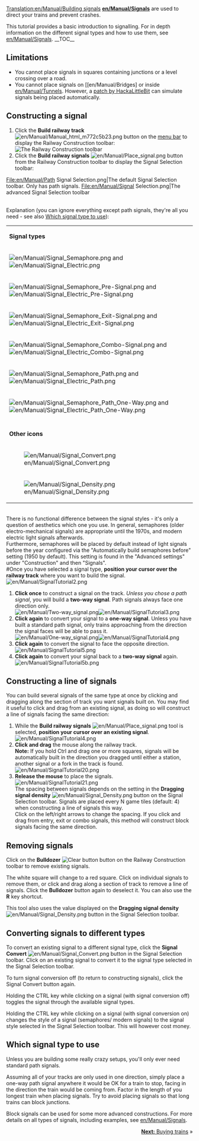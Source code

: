 [[Translation:en/Manual/Building signals]]
{{en/Manual/Tutorial/Navigation}}
'''[[en/Manual/Signals]]''' are used to direct your trains and prevent crashes.

This tutorial provides a basic introduction to signalling. For in depth information on the different signal types and how to use them, see [[en/Manual/Signals]].
__TOC__
== Limitations ==
* You cannot place signals in squares containing junctions or a level crossing over a road.
* You cannot place signals on [[en/Manual/Bridges] or inside [[en/Manual/Tunnels]]. However, a [[en/Community/Patches/Tunnel Signals|patch by HackaLittleBit]] can simulate signals being placed automatically.

== Constructing a signal ==
#Click the '''Build railway track''' [[File:en/Manual/Manual html m772c5b23.png]] button on the [[en/Manual/Game interface#the-menu-bar|menu bar]] to display the Railway Construction toolbar:<br/>[[File:en/Manual/Railroad Construction.png|none|frame|The Railway Construction toolbar]]
#Click the '''Build railway signals''' [[File:en/Manual/Place signal.png]] button from the Railway Construction toolbar to display the Signal Selection toolbar:<br/>
<gallery>
File:en/Manual/Path Signal Selection.png|The default Signal Selection toolbar. Only has path signals.
File:en/Manual/Signal Selection.png|The advanced Signal Selection toolbar
</gallery>
<br/>Explanation (you can ignore everything except path signals, they're all you need - see also [[en/Manual/Building signals#which-signal-type-to-use|Which signal type to use]]):
{|
|-
|colspan=2|'''Signal types'''
|-
|[[File:en/Manual/Signal Semaphore.png]] and [[File:en/Manual/Signal Electric.png]]||[[en/Manual/Signals#block-signals|Block signal]]
|-
|[[File:en/Manual/Signal Semaphore Pre-Signal.png]] and [[File:en/Manual/Signal Electric Pre-Signal.png]]||[[en/Manual/Signals#entry-pre-signals|Entry pre-signal]]
|-
|[[File:en/Manual/Signal Semaphore Exit-Signal.png]] and [[File:en/Manual/Signal Electric Exit-Signal.png]]||[[en/Manual/Signals#exit-signals|Exit-signal]]
|-
|[[File:en/Manual/Signal Semaphore Combo-Signal.png]] and [[File:en/Manual/Signal Electric Combo-Signal.png]]||[[en/Manual/Signals#combo-signals|Combo-signal]]
|-
|[[File:en/Manual/Signal Semaphore Path.png]] and [[File:en/Manual/Signal Electric Path.png]]||[[en/Manual/Signals#path-signals|Standard path signal]] (can be passed in the reverse direction, and is ignored in that case)
|-
|[[File:en/Manual/Signal Semaphore Path One-Way.png]] and [[File:en/Manual/Signal Electric Path One-Way.png]]||[[en/Manual/Signals#path-signals|One-way path signal]] (cannot be passed in the reverse direction)
|-
|-
|colspan=2|'''Other icons'''
|-
|[[File:en/Manual/Signal Convert.png]]|| Signal conversion tool - converts the signal type on the ''track'' to the one selected in the ''toolbar''. See [[en/Manual/Building signals#converting-signals-to-different-types|Building signals]]
|-
|[[File:en/Manual/Signal Density.png]]|| Signal density tool - sets how closely the signals are placed when auto build of signals are used. See [[en/Manual/Building signals#constructing-a-line-of-signals|Building signals]]
|}<br/>There is no functional difference between the signal styles - it's only a question of aesthetics which one you use. In general, semaphores (older electro-mechanical signals) are appropriate until the 1970s, and modern electric light signals afterwards.<br/>Furthermore, semaphores will be placed by default instead of light signals before the year configured via the "Automatically build semaphores before" setting (1950 by default). This setting is found in the "Advanced settings" under "Construction" and then "Signals".<br/>
#Once you have selected a signal type, '''position your cursor over the railway track''' where you want to build the signal.<br/>[[File:en/Manual/SignalTutorial2.png|none|frame]]
#'''Click once''' to construct a signal on the track. ''Unless you chose a path signal'', you will build a '''two-way signal'''. Path signals always face one direction only.<br/>[[File:en/Manual/Two-way signal.png|frame|left]][[File:en/Manual/SignalTutorial3.png|none|frame]]
#'''Click again''' to convert your signal to a '''one-way signal'''. Unless you have built a standard path signal, only trains approaching from the direction the signal faces will be able to pass it.<br/>[[File:en/Manual/One-way signal.png|frame|left]][[File:en/Manual/SignalTutorial4.png|none|frame]]
#'''Click again''' to convert the signal to face the opposite direction.<br/>[[File:en/Manual/SignalTutorial5.png|none|frame]]
#'''Click again''' to convert your signal back to a '''two-way signal''' again.<br/>[[File:en/Manual/SignalTutorial5b.png|none|frame]]

== Constructing a line of signals ==
You can build several signals of the same type at once by clicking and dragging along the section of track you want signals built on. You may find it useful to click and drag from an existing signal, as doing so will construct a line of signals facing the same direction:
#While the '''Build railway signals''' [[File:en/Manual/Place signal.png]] tool is selected, '''position your cursor over an existing signal'''.<br/>[[File:en/Manual/SignalTutorial4.png|none|frame]]
#'''Click and drag''' the mouse along the railway track.<br/><b>Note:</b> If you hold Ctrl and drag one or more squares, signals will be automatically built in the direction you dragged until either a station, another signal or a fork in the track is found.<br/>[[File:en/Manual/SignalTutorial20.png|none|frame]]
#'''Release the mouse''' to place the signals.<br/>[[File:en/Manual/SignalTutorial21.png|none|frame]]<br/>The spacing between signals depends on the setting in the '''Dragging signal density''' [[File:en/Manual/Signal Density.png]] button on the Signal Selection toolbar. Signals are placed every N game tiles (default: 4) when constructing a line of signals this way.<br/>Click on the left/right arrows to change the spacing. If you click and drag from entry, exit or combo signals, this method will construct block signals facing the same direction.

== Removing signals ==
Click on the '''Bulldozer''' [[File:en/Manual/Toggle clear active.png|Clear button]] button on the Railway Construction toolbar to remove existing signals.

The white square will change to a red square. Click on individual signals to remove them, or click and drag along a section of track to remove a line of signals. Click the '''Bulldozer''' button again to deselect it. You can also use the '''R''' key shortcut.

This tool also uses the value displayed on the '''Dragging signal density'''[[File:en/Manual/Signal Density.png]] button in the Signal Selection toolbar.

== Converting signals to different types ==
To convert an existing signal to a different signal type, click the '''Signal Convert''' [[File:en/Manual/Signal Convert.png]] button in the Signal Selection toolbar. Click on an existing signal to convert it to the signal type selected in the Signal Selection toolbar.

To turn signal conversion off (to return to constructing signals), click the Signal Convert button again.

Holding the CTRL key while clicking on a signal (with signal conversion off) toggles the signal through the available signal types.

Holding the CTRL key while clicking on a signal (with signal conversion on) changes the style of a signal (semaphores/ modern signals) to the signal style selected in the Signal Selection toolbar. This will however cost money.

== Which signal type to use ==
Unless you are building some really crazy setups, you'll only ever need standard path signals.

Assuming all of your tracks are only used in one direction, simply place a one-way path signal anywhere it would be OK for a train to stop, facing in the direction the train would be coming from. Factor in the length of you longest train when placing signals. Try to avoid placing signals so that long trains can block junctions.

Block signals can be used for some more advanced constructions. For more details on all types of signals, including examples, see [[en/Manual/Signals]].

<span style="float: right">[[en/Manual/Buying trains|'''Next:''' Buying trains]] &raquo;</span>
